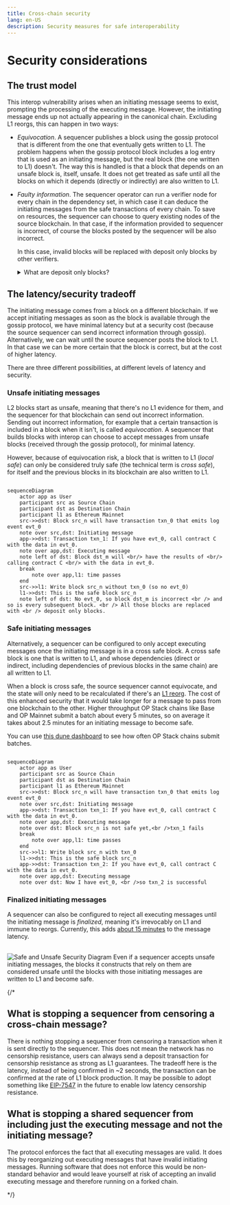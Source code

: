 ```yaml
---
title: Cross-chain security
lang: en-US
description: Security measures for safe interoperability
---
```




<InteropCallout />

# Security considerations

## The trust model

This interop vulnerability arises when an initiating message seems to exist, prompting the processing of the executing message. However, the initiating message ends up not actually appearing in the canonical chain.
Excluding L1 reorgs, this can happen in two ways:

*   *Equivocation*. A sequencer publishes a block using the gossip protocol that is different from the one that eventually gets written to L1.
    The problem happens when the gossip protocol block includes a log entry that is used as an initiating message, but the real block (the one written to L1) doesn't.
    The way this is handled is that a block that depends on an unsafe block is, itself, unsafe.
    It does not get treated as safe until all the blocks on which it depends (directly or indirectly) are also written to L1.

*   *Faulty information*. The sequencer operator can run a verifier node for every chain in the dependency set, in which case it can deduce the initiating messages from the safe transactions of every chain.
    To save on resources, the sequencer can choose to query existing nodes of the source blockchain.
    In that case, if the information provided to sequencer is incorrect, of course the blocks posted by the sequencer will be also incorrect.

    In this case, invalid blocks will be replaced with deposit only blocks by other verifiers.

    <details>
      <summary>What are deposit only blocks?</summary>

      Normally the blocks that make it to the canonical blockchain are those posted to L1 by the sequencer.
      However, when those blocks are missing or invalid (for example because they rely on an initiating message that is missing), they're replaced by *deposit only blocks*, blocks whose content can be calculated from L1 without relying on the sequencer.

      The way this works is that there are two types of user transactions in an OP Stack block:

      *   Sequencer transactions, which go through the sequencer.
          These transactions are extremely cheap, but in theory a sequencer could censor them.
      *   Deposit transactions, which users submit through L1.
          These transactions have the cost of an L1 transaction, which is a lot higher, but they cannot be censored by the sequencer.

      A deposit only block only contains the deposit transactions and some internal transactions, not the sequencer transactions.

      For more information about this process, [see the technical specifications](https://specs.optimism.io/protocol/derivation.html#deriving-the-transaction-list).
    </details>

## The latency/security tradeoff

The initiating message comes from a block on a different blockchain.
If we accept initiating messages as soon as the block is available through the gossip protocol, we have minimal latency but at a security cost (because the source sequencer can send incorrect information through gossip).
Alternatively, we can wait until the source sequencer posts the block to L1.
In that case we can be more certain that the block is correct, but at the cost of higher latency.

There are three different possibilities, at different levels of latency and security.

### Unsafe initiating messages

L2 blocks start as unsafe, meaning that there's no L1 evidence for them, and the sequencer for that blockchain can send out incorrect information.
Sending out incorrect information, for example that a certain transaction is included in a block when it isn't, is called *equivocation*.
A sequencer that builds blocks with interop can choose to accept messages from unsafe blocks (received through the gossip protocol), for minimal latency.

However, because of equivocation risk, a block that is written to L1 (*local safe*) can only be considered truly safe (the technical term is *cross safe*), for itself and the previous blocks in its blockchain are also written to L1.

```mermaid

sequenceDiagram
    actor app as User
    participant src as Source Chain
    participant dst as Destination Chain
    participant l1 as Ethereum Mainnet
    src->>dst: Block src_n will have transaction txn_0 that emits log event evt_0
    note over src,dst: Initiating message
    app->>dst: Transaction txn_1: If you have evt_0, call contract C with the data in evt_0.
    note over app,dst: Executing message
    note left of dst: Block dst_m will <br/> have the results of <br/> calling contract C <br/> with the data in evt_0.
    break
        note over app,l1: time passes
    end
    src->>l1: Write block src_n without txn_0 (so no evt_0)
    l1->>dst: This is the safe block src_n
    note left of dst: No evt_0, so block dst_m is incorrect <br /> and so is every subsequent block. <br /> All those blocks are replaced with <br /> deposit only blocks.
```

### Safe initiating messages

Alternatively, a sequencer can be configured to only accept executing messages once the initiating message is in a cross safe block.
A cross safe block is one that is written to L1, and whose dependencies (direct or indirect, including dependencies of previous blocks in the same chain) are all written to L1.

When a block is cross safe, the source sequencer cannot equivocate, and the state will only need to be recalculated if there's an [L1 reorg](https://www.alchemy.com/overviews/what-is-a-reorg#what-happens-to-reorgs-after-the-merge).
The cost of this enhanced security that it would take longer for a message to pass from one blockchain to the other.
Higher throughput OP Stack chains like Base and OP Mainnet submit a batch about every 5 minutes, so on average it takes about 2.5 minutes for an initiating message to become safe.

You can use [this dune dashboard](https://dune.com/oplabspbc/op-stack-chains-l1-activity#submission-frequency) to see how often OP Stack chains submit batches.

```mermaid

sequenceDiagram
    actor app as User
    participant src as Source Chain
    participant dst as Destination Chain
    participant l1 as Ethereum Mainnet
    src->>dst: Block src_n will have transaction txn_0 that emits log event evt_0
    note over src,dst: Initiating message
    app->>dst: Transaction txn_1: If you have evt_0, call contract C with the data in evt_0.
    note over app,dst: Executing message
    note over dst: Block src_n is not safe yet,<br />txn_1 fails
    break
        note over app,l1: time passes
    end
    src->>l1: Write block src_n with txn_0
    l1->>dst: This is the safe block src_n
    app->>dst: Transaction txn_2: If you have evt_0, call contract C with the data in evt_0. 
    note over app,dst: Executing message
    note over dst: Now I have evt_0, <br />so txn_2 is successful

```

### Finalized initiating messages

A sequencer can also be configured to reject all executing messages until the initiating message is *finalized*, meaning it's irrevocably on L1 and immune to reorgs.
Currently, this adds [about 15 minutes](https://ethereum.org/en/roadmap/single-slot-finality/) to the message latency.

<br />

<Image src="/img/op-stack/protocol/safe-unsafe.png" alt="Safe and Unsafe Security Diagram" width={700} height={500} />

<Callout>
  Even if a sequencer accepts unsafe initiating messages, the blocks it constructs that rely on them are considered unsafe until the blocks with those initiating messages are written to L1 and become safe.
</Callout>

{/* 
## What is stopping a sequencer from censoring a cross-chain message?
There is nothing stopping a sequencer from censoring a transaction when it is sent directly to the sequencer. This does not mean the network has no censorship resistance, users can always send a deposit transaction for censorship resistance as strong as L1 guarantees. The tradeoff here is the latency, instead of being confirmed in ~2 seconds, the transaction can be confirmed at the rate of L1 block production. It may be possible to adopt something like [EIP-7547](https://eips.ethereum.org/EIPS/eip-7547) in the future to enable low latency censorship resistance.



## What is stopping a shared sequencer from including just the executing message and not the initiating message?
The protocol enforces the fact that all executing messages are valid. It does this by reorganizing out executing messages that have invalid initiating messages. Running software that does not enforce this would be non-standard behavior and would leave yourself at risk of accepting an invalid executing message and therefore running on a forked chain.

*/}
